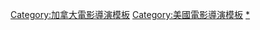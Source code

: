 {{Navbox
| name  = 杰森·雷特曼
| title = [[贾森·雷特曼|杰森·雷特曼]]作品
| state = {{{state|autocollapse}}}
| listclass = hlist

| group1 = 担任[[导演]]
|  list1 =
* 《[[感谢你抽烟 (电影)|感谢你吸烟]]》（2006年）
* 《[[Juno少女孕記|朱诺]]》（2007年）
* 《[[型男飛行日誌 (電影)|在云端]]》（2009年，[[在云端获奖列表|荣誉]]）
* 《{{link-en|半熟男女|Young Adult (film)}}》（2011年）
* 《[[一日一生]]》（2013年）
* 《[[男人女人和孩子]]》（2014年）
* 《[[厭世媽咪日記]]》（2018年）
* 《[[爆料世代]]》（2018年）
* 《[[魔鬼剋星 未來世]]》（2021年）

| group2 = 出任[[制片人]]
|  list2 =
* 《[[詹妮弗的肉体]]》（2009年）
* 《[[型男飛行日誌 (電影)|在云端]]》（2009年，[[在云端获奖列表|荣誉]]）
* 《[[色·誘]]》（2010年）
* 《[[男人女人和孩子]]》（2014年）

| group3 = 电视作品
|  list3 =
* 《[[辦公室 (美國電視劇)|办公室]]》（2005至2013年，《[[本地广告]]》）
* 《[[陷害托比]]》
}}<noinclude>
{{collapsible option}}
{{DEFAULTSORT:Reitman, Jason}}
[[Category:加拿大電影導演模板]]
[[Category:美國電影導演模板]]
[[Category:杰森·瑞特曼电影|*]]
</noinclude>